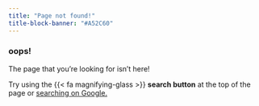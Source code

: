```yaml
---
title: "Page not found!"
title-block-banner: "#A52C60"
---
```


### oops!

The page that you’re looking for isn’t here! 

Try using the {{< fa magnifying-glass >}} **search button** at the top of the page or <a href="https://www.google.com/search?q=site%3Atylerburleigh.com" target="_blank">searching on Google.</a>
